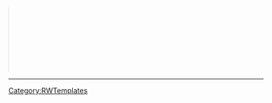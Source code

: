 <div><!--
-->{{RW WeatherButton}}<span style="display:inline-block;width:1px;height:128px;background-color: rgba(0, 0, 0, .1);"></span><!--
-->{{RW WeatherButton|Clear}}{{RW WeatherButton|DryThunderstorm}}<!--
-->{{RW WeatherButton|Fog}}{{RW WeatherButton|FoggyRain}}{{RW WeatherButton|Rain}}<!--
-->{{RW WeatherButton|RainyThunderstorm}}{{RW WeatherButton|SnowGentle}}{{RW WeatherButton|SnowHard}}<!--
--></div><hr/><noinclude>[[Category:RWTemplates]]</noinclude>
